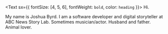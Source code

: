 <Text sx={{ fontSize: [4, 5, 6], fontWeight: `bold`, color: `heading` }}>
  Hi.
</Text>

My name is Joshua Byrd. I am a software developer and digital storyteller at ABC News Story Lab. Sometimes musician/actor. Husband and father. Animal lover.

